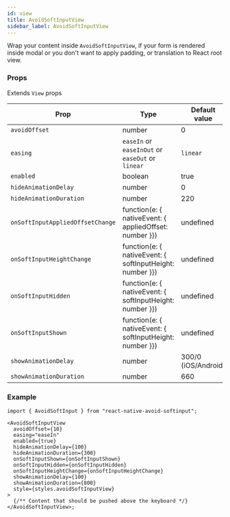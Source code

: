 ```yaml
---
id: view
title: AvoidSoftInputView
sidebar_label: AvoidSoftInputView
---
```


Wrap your content inside `AvoidSoftInputView`, if your form is rendered inside modal or you don't want to apply padding, or translation to React root view.

### Props

Extends `View` props

| Prop                             | Type                                                         | Default value       |
| -------------------------------- | ------------------------------------------------------------ | ------------------- |
| `avoidOffset`                    | number                                                       | 0                   |
| `easing`                         | `easeIn` or `easeInOut` or `easeOut` or `linear`             | `linear`            |
| `enabled`                        | boolean                                                      | true                |
| `hideAnimationDelay`             | number                                                       | 0                   |
| `hideAnimationDuration`          | number                                                       | 220                 |
| `onSoftInputAppliedOffsetChange` | function(e: \{ nativeEvent: \{ appliedOffset: number \}\})   | undefined           |
| `onSoftInputHeightChange`        | function(e: \{ nativeEvent: \{ softInputHeight: number \}\}) | undefined           |
| `onSoftInputHidden`              | function(e: \{ nativeEvent: \{ softInputHeight: number \}\}) | undefined           |
| `onSoftInputShown`               | function(e: \{ nativeEvent: \{ softInputHeight: number \}\}) | undefined           |
| `showAnimationDelay`             | number                                                       | 300/0 (iOS/Android) |
| `showAnimationDuration`          | number                                                       | 660                 |

### Example

```tsx
import { AvoidSoftInput } from "react-native-avoid-softinput";

<AvoidSoftInputView
  avoidOffset={10}
  easing="easeIn"
  enabled={true}
  hideAnimationDelay={100}
  hideAnimationDuration={300}
  onSoftInputShown={onSoftInputShown}
  onSoftInputHidden={onSoftInputHidden}
  onSoftInputHeightChange={onSoftInputHeightChange}
  showAnimationDelay={100}
  showAnimationDuration={800}
  style={styles.avoidSoftInputView}
>
  {/** Content that should be pushed above the keyboard */}
</AvoidSoftInputView>;
```
